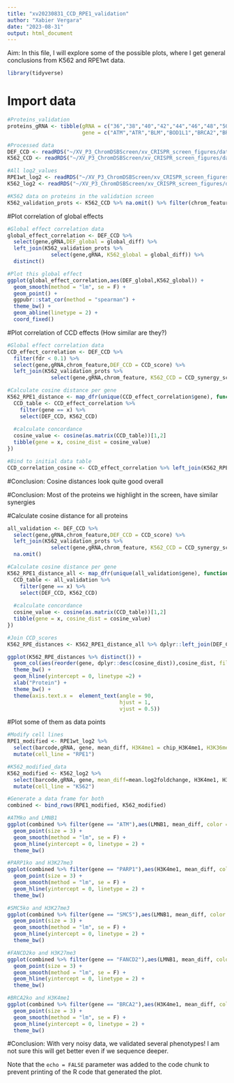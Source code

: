 ```yaml
---
title: "xv20230831_CCD_RPE1_validation"
author: "Xabier Vergara"
date: "2023-08-31"
output: html_document
---
```


Aim: In this file, I will explore some of the possible plots, where I get general conclusions from K562 and RPE1wt data.

```r
library(tidyverse)
```

# Import data

```r
#Proteins_validation
proteins_gRNA <- tibble(gRNA = c("36","38","40","42","44","46","48","50","52","54","56","58","60","62","64","66","68","70","72","74"),
                        gene = c("ATM","ATR","BLM","BOD1L1","BRCA2","BRCC3","CHAF1A","CHEK2","FAAP24","FANCD2","FANCG","FANCM","MDC1","PARP1","POLL","RAD50","RBBP8","RMI2","SMC5","TOPBP1"))

#Processed data
DEF_CCD <- readRDS("~/XV_P3_ChromDSBScreen/xv_CRISPR_screen_figures/data/revisions/validation_screen/xv20230907_CCD_analysis_summary_DEF_val_3reps.rds") %>% left_join(proteins_gRNA) %>% mutate(chrom_feature = str_extract(pattern = "(H3|l|L).*", feature))
K562_CCD <- readRDS("~/XV_P3_ChromDSBScreen/xv_CRISPR_screen_figures/data/processed_data/xv20220819_Table_S7_DR_screen_results.rds") %>% left_join(proteins_gRNA)

#All log2_values
RPE1wt_log2 <- readRDS("~/XV_P3_ChromDSBScreen/xv_CRISPR_screen_figures/data/revisions/validation_screen/xv20230831_delta_log2_balance_RPE1wt.rds") %>% left_join(proteins_gRNA)
K562_log2 <- readRDS("~/XV_P3_ChromDSBScreen/xv_CRISPR_screen_figures/data/processed_data/CCD_analysis/xv20220819_log2_MMEJNHEJ_differentials_chromatin_KO.rds") %>% left_join(proteins_gRNA)

#K562 data on proteins in the validation screen
K562_validation_prots <- K562_CCD %>% na.omit() %>% filter(chrom_feature %in% c("H3K4me1","H3K36me3","LMNB1","H3K27me3","H3K27ac","H3K4me2","H3K4me3","H3K9me3","H3K9me2","late_replicating"))

```

#Plot correlation of global effects
```r
#Global effect correlation data
global_effect_correlation <- DEF_CCD %>% 
  select(gene,gRNA,DEF_global = global_diff) %>% 
  left_join(K562_validation_prots %>% 
              select(gene,gRNA, K562_global = global_diff)) %>%
  distinct()

#Plot this global effect
ggplot(global_effect_correlation,aes(DEF_global,K562_global)) + 
  geom_smooth(method = "lm", se = F) +
  geom_point() +
  ggpubr::stat_cor(method = "spearman") +
  theme_bw() + 
  geom_abline(linetype = 2) +
  coord_fixed()

```

#Plot correlation of CCD effects (How similar are they?)
```r
#Global effect correlation data
CCD_effect_correlation <- DEF_CCD %>%
  filter(fdr < 0.1) %>%
  select(gene,gRNA,chrom_feature,DEF_CCD = CCD_score) %>% 
  left_join(K562_validation_prots %>% 
              select(gene,gRNA,chrom_feature, K562_CCD = CCD_synergy_score))

#Calculate cosine distance per gene
K562_RPE1_distance <- map_dfr(unique(CCD_effect_correlation$gene), function(x){
  CCD_table <- CCD_effect_correlation %>%
    filter(gene == x) %>%
    select(DEF_CCD, K562_CCD) 
  
  #calculate concordance
  cosine_value <- cosine(as.matrix(CCD_table))[1,2]
  tibble(gene = x, cosine_dist = cosine_value)
})

#Bind to initial data table
CCD_correlation_cosine <- CCD_effect_correlation %>% left_join(K562_RPE1_distance)

```
#Conclusion: Cosine distances look quite good overall

#Conclusion: Most of the proteins we highlight in the screen, have similar synergies

#Calculate cosine distance for all proteins
```r
all_validation <- DEF_CCD %>%
  select(gene,gRNA,chrom_feature,DEF_CCD = CCD_score) %>% 
  left_join(K562_validation_prots %>% 
              select(gene,gRNA,chrom_feature, K562_CCD = CCD_synergy_score)) %>%
  na.omit()

#Calculate cosine distance per gene
K562_RPE1_distance_all <- map_dfr(unique(all_validation$gene), function(x){
  CCD_table <- all_validation %>%
    filter(gene == x) %>%
    select(DEF_CCD, K562_CCD) 
  
  #calculate concordance
  cosine_value <- cosine(as.matrix(CCD_table))[1,2]
  tibble(gene = x, cosine_dist = cosine_value)
})

#Join CCD_scores
K562_RPE_distances <- K562_RPE1_distance_all %>% dplyr::left_join(DEF_CCD %>% select(gene, gRNA,fdr)) 

ggplot(K562_RPE_distances %>% distinct()) +
  geom_col(aes(reorder(gene, dplyr::desc(cosine_dist)),cosine_dist, fill = fdr < 0.1)) +
  theme_bw() + 
  geom_hline(yintercept = 0, linetype =2) +
  xlab("Protein") + 
  theme_bw() + 
  theme(axis.text.x =  element_text(angle = 90,
                                    hjust = 1,
                                    vjust = 0.5))
```

#Plot some of them as data points
```R
#Modify cell lines
RPE1_modified <- RPE1wt_log2 %>% 
  select(barcode,gRNA, gene, mean_diff, H3K4me1 = chip_H3K4me1, H3K36me3 = chip_H3K36me3, H3K27me3 = dam_H3K27me3, LMNB1 = dam_LMNB1) %>% 
  mutate(cell_line = "RPE1")

#K562_modified_data
K562_modified <- K562_log2 %>% 
  select(barcode,gRNA, gene, mean_diff=mean.log2foldchange, H3K4me1, H3K36me3, H3K27me3, LMNB1) %>% 
  mutate(cell_line = "K562")

#Generate a data frame for both
combined <- bind_rows(RPE1_modified, K562_modified)

#ATMko and LMNB1
ggplot(combined %>% filter(gene == "ATM"),aes(LMNB1, mean_diff, color = cell_line)) +
  geom_point(size = 3) +
  geom_smooth(method = "lm", se = F) +
  geom_hline(yintercept = 0, linetype = 2) +
  theme_bw()

#PARP1ko and H3K27me3
ggplot(combined %>% filter(gene == "PARP1"),aes(H3K4me1, mean_diff, color = cell_line)) +
  geom_point(size = 3) +
  geom_smooth(method = "lm", se = F) +
  geom_hline(yintercept = 0, linetype = 2) +
  theme_bw()

#SMC5ko and H3K27me3
ggplot(combined %>% filter(gene == "SMC5"),aes(LMNB1, mean_diff, color = cell_line)) +
  geom_point(size = 3) +
  geom_smooth(method = "lm", se = F) +
  geom_hline(yintercept = 0, linetype = 2) +
  theme_bw()

#FANCD2ko and H3K27me3
ggplot(combined %>% filter(gene == "FANCD2"),aes(LMNB1, mean_diff, color = cell_line)) +
  geom_point(size = 3) +
  geom_smooth(method = "lm", se = F) +
  geom_hline(yintercept = 0, linetype = 2) +
  theme_bw()

#BRCA2ko and H3K4me1
ggplot(combined %>% filter(gene == "BRCA2"),aes(H3K4me1, mean_diff, color = cell_line)) +
  geom_point(size = 3) +
  geom_smooth(method = "lm", se = F) +
  geom_hline(yintercept = 0, linetype = 2) +
  theme_bw()

```
#Conclusion: With very noisy data, we validated several phenotypes! I am not sure this will get better even if we sequence deeper. 

Note that the `echo = FALSE` parameter was added to the code chunk to prevent printing of the R code that generated the plot.
